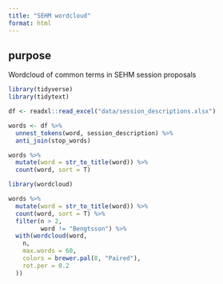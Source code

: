```yaml
---
title: "SEHM wordcloud"
format: html
---
```


## purpose

Wordcloud of common terms in SEHM session proposals

```r
library(tidyverse)
library(tidytext)

df <- readxl::read_excel("data/session_descriptions.xlsx")
```

```r
words <- df %>% 
  unnest_tokens(word, session_description) %>% 
  anti_join(stop_words)

words %>% 
  mutate(word = str_to_title(word)) %>% 
  count(word, sort = T)

library(wordcloud)

words %>%
  mutate(word = str_to_title(word)) %>%
  count(word, sort = T) %>%
  filter(n > 2,
         word != "Bengtsson") %>%
  with(wordcloud(word,
    n,
    max.words = 60,
    colors = brewer.pal(8, "Paired"),
    rot.per = 0.2
  ))
```

